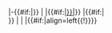<!-- 

Template:Fb si player (Football - squad information - player)

Parameters
bg  : background color. y = yes; blank = no
nb  : nationality of birth (following codes from ISO_3166-1_alpha-3 article)
n   : number on jersey
p   : player's name on jersey and link to his article
pos : position (using codes from "Football (soccer) positions" article)
gs  : games started
nt  : notes

-->|-{{#if:{{{bg|}}}|{{fb bg}}}}
|{{{n}}}
|{{#if:{{{pos|}}}|[[{{Fb position|{{{pos}}}}}|{{{pos}}}]]}}
|{{#if:{{{ni|}}}|{{fb flag|{{{ni}}}}}<br />}}{{fb flag|{{{nb}}}}}
|{{{p}}}
|{{{gs}}}
|{{#if:{{{nt|}}}|align=left{{!}}<small>{{{nt}}}</small>}}<!--

--><noinclude>
{{template doc}}
<!-- Add categories and interwikis to the /doc subpage, not here! -->
</noinclude>
